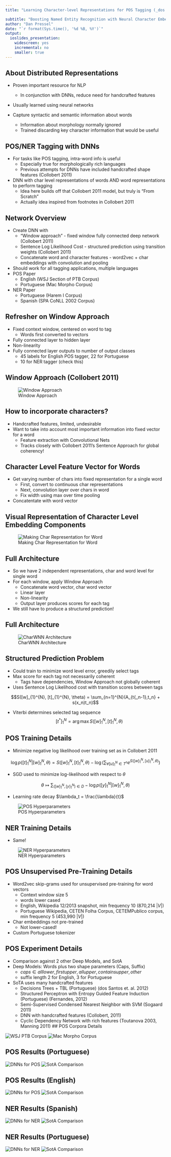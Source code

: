 ```yaml
---
title: "Learning Character-level Representations for POS Tagging (_dos Santos, Zadrozny_)"

subtitle: "Boosting Named Entity Recognition with Neural Character Embeddings (_dos Santos, Guimaraes_)"
author: "Dan Pressel"
date: "`r format(Sys.time(), '%d %B, %Y')`"
output:
  ioslides_presentation:
    widescreen: yes
    incremental: no
    smaller: true
---
```



## About Distributed Representations

  - Proven important resource for NLP
    - In conjunction with DNNs, reduce need for handcrafted features

  - Usually learned using neural networks

  - Capture syntactic and semantic information about words
    - Information about morphology normally ignored
    - Trained discarding key character information that would be useful

## POS/NER Tagging with DNNs

  - For tasks like POS tagging, intra-word info is useful
      - Especially true for morphologically rich languages
      - Previous attempts for DNNs have included handcrafted shape features (Collobert 2011)

  - DNN with char level representations of words AND word representations to perform tagging
    - Idea here builds off that Collobert 2011 model, but truly is "From Scratch"
    - Actually idea inspired from footnotes in Collobert 2011

## Network Overview

  - Create DNN with
     - "Window approach" - fixed window fully connected deep network (Collobert 2011)
     - Sentence Log Likelihood Cost - structured prediction using transition weights (Collobert 2011)
     - Concatenate word and character features - word2vec + char embeddings with convolution and pooling 

  - Should work for all tagging applications, multiple languages
  - POS Paper
    - English (WSJ Section of PTB Corpus)
    - Portuguese (Mac Morpho Corpus)
  - NER Paper
    - Portuguese (Harem I Corpus)
    - Spanish (SPA CoNLL 2002 Corpus)

## Refresher on Window Approach

  - Fixed context window, centered on word to tag
    - Words first converted to vectors
  - Fully connected layer to hidden layer
  - Non-linearity
  - Fully connected layer outputs to number of output classes
    - 45 labels for English POS tagger, 22 for Portuguese
    - 10 for NER tagger (check this)
  
## Window Approach (Collobert 2011)

![Window Approach](figure/window-approach.png)

## How to incorporate characters?

  - Handcrafted features, limited, undesirable
  - Want to take into account most important information into fixed vector for a word
    - Feature extraction with Convolutional Nets
    - Tracks closely with Collobert 2011's Sentence Approach for global coherency!

## Character Level Feature Vector for Words

  - Get varying number of chars into fixed representation for a single word
    - First, convert to continuous char representations
    - Next, convolution layer over chars in word
    - Fix width using max over time pooling
  - Concatentate with word vector

## Visual Representation of Character Level Embedding Components

![Making Char Representation for Word](figure/charnn.png)

## Full Architecture

  - So we have 2 independent representations, char and word level for single word
  - For each window, apply Window Approach
    - Concatenate word vector, char word vector
    - Linear layer
    - Non-linearity
    - Output layer produces scores for each tag
  - We still have to produce a structured prediction!

## Full Architecture

![CharWNN Architecture](figure/charwnn.png)

## Structured Prediction Problem
  - Could train to minimize word level error, greedily select tags
  - Max score for each tag not necessarily coherent
    - Tags have dependencies, Window Approach not globally coherent
  - Uses Sentence Log Likelihood cost with transition scores between tags

$$S([w]_{1}^{N}, [t]_{1}^{N}, \theta) = \sum_{n=1}^{N}(A_{t{_n-1},t_n} + s(x_n)t_n)$$

  - Viterbi determines selected tag sequence
$$[t^*]_{1}^{N} = \arg \max S([w]_{1}^{N}, [t]_{1}^{N}, \theta)$$

## POS Training Details

  - Minimize negative log likelihood over training set as in Collobert 2011

$$\log p([t]_{1}^{N} | [w]_{1}^{N}, \theta) = S([w]_{1}^{N}, [t]_{1}^{N}, \theta) - \log( \sum_{\forall [u]_{1}^{N} \in T^n} e^{S([w]_{1}^{N}, [u]_{1}^{N}, \theta)})$$

  - SGD used to minimize log-likelihood with respect to $\theta$

$$\theta \mapsto \sum_{([w]_{1}^{N}, [y]_{1}^{N}) \in D} -\log p([y]_{1}^{N}|[w]_{1}^{N},\theta)$$

  - Learning rate decay $\lambda_t = \frac{\lambda}{t}$

![POS Hyperparameters](figure/poshyper.png)

## NER Training Details

 - Same!
 
 ![NER Hyperparameters](figure/nerhyper.png)

## POS Unsupervised Pre-Training Details
  - Word2vec skip-grams used for unsupervised pre-training for word vectors
    - Context window size 5
    - words lower cased
    - English, Wikipedia 12/2013 snapshot, min frequency 10 (870,214 $|V|$)
    - Portuguese Wikipedia, CETEN Folha Corpus, CETEMPublico corpus, min frequency 5 (453,990 $|V|$)
  - Char embeddings not pre-trained
    - Not lower-cased!
  - Custom Portuguese tokenizer

## POS Experiment Details

  - Comparison against 2 other Deep Models, and SotA
  - Deep Models: Words plus two shape parameters (Caps, Suffix)
    - $caps \in {all lower, first upper, all upper, contains upper, other}$
    - suffix length 2 for English, 3 for Portuguese
  - SoTA uses many handcrafted features
    - Decisions Trees + TBL (Portuguese) (dos Santos et. al. 2012)
    - Structured Perceptron with Entropy Guided Feature Induction (Portuguese) (Fernandes, 2012)
    - Semi-Supervised Condensed Nearest Neighbor with SVM (Sogaard 2011)
    - DNN with handcrafted features (Collobert, 2011)
    - Cyclic Dependency Network with rich features (Toutanova 2003, Manning 2011)
## POS Corpora Details

![WSJ PTB Corpus](figure/wsj-ptb.png)
![Mac Morpho Corpus](figure/mac-morpho.png)

## POS Results (Portuguese)

![DNNs for POS](figure/dnn-mac-morpho-pos.png)
![SotA Comparison](figure/sota-mac-morpho-pos.png)

## POS Results (English)

![DNNs for POS](figure/dnn-wsj-ptb-pos.png)
![SotA Comparison](figure/sota-wsj-ptb-pos.png)

## NER Results (Spanish)

![DNNs for NER](figure/dnn-spa-conll-ner.png)
![SotA Comparison](figure/sota-spa-conll-ner.png)

## NER Results (Portuguese)

![DNNs for NER](figure/dnn-harem-ner.png)
![SotA Comparison](figure/sota-harem-ner.png)
